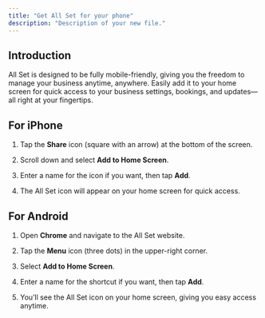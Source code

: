 ```yaml
---
title: "Get All Set for your phone"
description: "Description of your new file."
---
```


## Introduction

All Set is designed to be fully mobile-friendly, giving you the freedom to manage your business anytime, anywhere. Easily add it to your home screen for quick access to your business settings, bookings, and updates—all right at your fingertips.



## For iPhone

1. Tap the **Share** icon (square with an arrow) at the bottom of the screen.

2. Scroll down and select **Add to Home Screen**.

3. Enter a name for the icon if you want, then tap **Add**.

4. The All Set icon will appear on your home screen for quick access.

## For Android

1. Open **Chrome** and navigate to the All Set website.

2. Tap the **Menu** icon (three dots) in the upper-right corner.

3. Select **Add to Home Screen**.

4. Enter a name for the shortcut if you want, then tap **Add**.

5. You’ll see the All Set icon on your home screen, giving you easy access anytime.